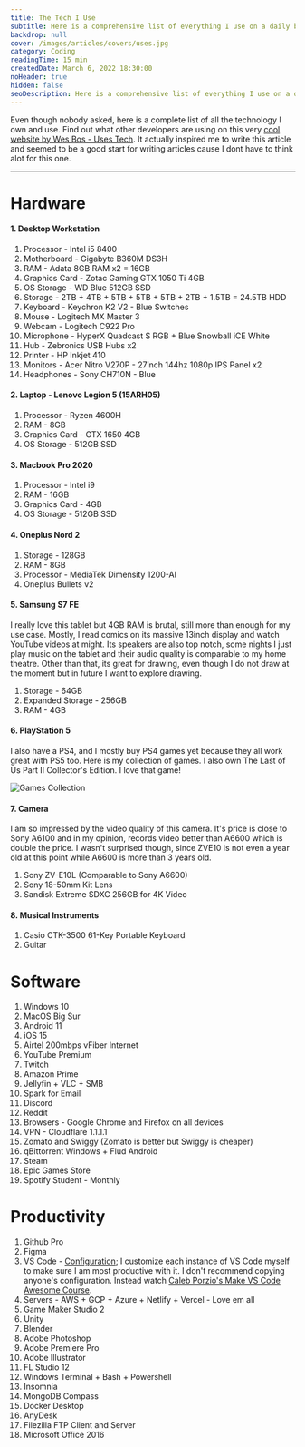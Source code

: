 ```yaml
---
title: The Tech I Use
subtitle: Here is a comprehensive list of everything I use on a daily basis.
backdrop: null
cover: /images/articles/covers/uses.jpg
category: Coding
readingTime: 15 min
createdDate: March 6, 2022 18:30:00
noHeader: true
hidden: false
seoDescription: Here is a comprehensive list of everything I use on a daily basis.
---
```


Even though nobody asked, here is a complete list of all the technology I own and use. Find out what other developers
are using on this very [cool website by Wes Bos - Uses Tech](https://uses.tech/). It actually inspired me to write
this article and seemed to be a good start for writing articles cause I dont have to think alot for this one.

---

# Hardware

#### 1. Desktop Workstation

1. Processor - Intel i5 8400
2. Motherboard - Gigabyte B360M DS3H
3. RAM - Adata 8GB RAM x2 = 16GB
4. Graphics Card - Zotac Gaming GTX 1050 Ti 4GB
5. OS Storage - WD Blue 512GB SSD
6. Storage - 2TB + 4TB + 5TB + 5TB + 5TB + 2TB + 1.5TB = 24.5TB HDD
7. Keyboard - Keychron K2 V2 - Blue Switches
8. Mouse - Logitech MX Master 3
9. Webcam - Logitech C922 Pro
10. Microphone - HyperX Quadcast S RGB + Blue Snowball iCE White
11. Hub - Zebronics USB Hubs x2
12. Printer - HP Inkjet 410
13. Monitors - Acer Nitro V270P - 27inch 144hz 1080p IPS Panel x2
14. Headphones - Sony CH710N - Blue

#### 2. Laptop - Lenovo Legion 5 (15ARH05)

1. Processor - Ryzen 4600H
2. RAM - 8GB
3. Graphics Card - GTX 1650 4GB
4. OS Storage - 512GB SSD

#### 3. Macbook Pro 2020

1. Processor - Intel i9
2. RAM - 16GB
3. Graphics Card - 4GB
4. OS Storage - 512GB SSD

#### 4. Oneplus Nord 2

1. Storage - 128GB
2. RAM - 8GB
3. Processor - MediaTek Dimensity 1200-AI
4. Oneplus Bullets v2

#### 5. Samsung S7 FE

I really love this tablet but 4GB RAM is brutal, still more than enough for my use case. Mostly, I read comics
on its massive 13inch display and watch YouTube videos at might. Its speakers are also top notch, some nights
I just play music on the tablet and their audio quality is comparable to my home theatre. Other than that, its
great for drawing, even though I do not draw at the moment but in future I want to explore drawing.

1. Storage - 64GB
2. Expanded Storage - 256GB
3. RAM - 4GB

#### 6. PlayStation 5

I also have a PS4, and I mostly buy PS4 games yet because they all work great with PS5 too. Here is my collection
of games. I also own The Last of Us Part II Collector's Edition. I love that game!

![Games Collection](/images/articles/images/ps4-games.jpg)

#### 7. Camera

I am so impressed by the video quality of this camera. It's price is close to Sony A6100 and in my opinion, records
video better than A6600 which is double the price. I wasn't surprised though, since ZVE10 is not even a year old at
this point while A6600 is more than 3 years old.

1. Sony ZV-E10L (Comparable to Sony A6600)
2. Sony 18-50mm Kit Lens
3. Sandisk Extreme SDXC 256GB for 4K Video

#### 8. Musical Instruments

1. Casio CTK-3500 61-Key Portable Keyboard
2. Guitar

# Software

1. Windows 10
2. MacOS Big Sur
3. Android 11
4. iOS 15
5. Airtel 200mbps vFiber Internet
6. YouTube Premium
7. Twitch
8. Amazon Prime
9. Jellyfin + VLC + SMB
10. Spark for Email
11. Discord
12. Reddit
13. Browsers - Google Chrome and Firefox on all devices
14. VPN - Cloudflare 1.1.1.1
15. Zomato and Swiggy (Zomato is better but Swiggy is cheaper)
16. qBittorrent Windows + Flud Android
17. Steam
18. Epic Games Store
19. Spotify Student - Monthly

# Productivity

1. Github Pro
2. Figma
3. VS Code - [Configuration](https://gist.github.com/samlovescoding/fa054060378b5b4cd30e7f90f4ed90ec); I customize each instance of VS Code myself to make sure I am most productive with it. I don't recommend copying anyone's configuration. Instead watch [Caleb Porzio's Make VS Code Awesome Course](https://makevscodeawesome.com/).
4. Servers - AWS + GCP + Azure + Netlify + Vercel - Love em all
5. Game Maker Studio 2
6. Unity
7. Blender
8. Adobe Photoshop
9. Adobe Premiere Pro
10. Adobe Illustrator
11. FL Studio 12
12. Windows Terminal + Bash + Powershell
13. Insomnia
14. MongoDB Compass
15. Docker Desktop
16. AnyDesk
17. Filezilla FTP Client and Server
18. Microsoft Office 2016
